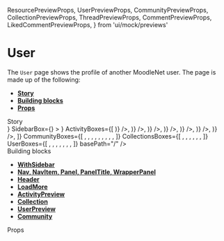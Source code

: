   ResourcePreviewProps,
  UserPreviewProps,
  CommunityPreviewProps,
  CollectionPreviewProps,
  ThreadPreviewProps,
  CommentPreviewProps,
  LikedCommentPreviewProps,
} from 'ui/mock/previews'

<Meta title="Pages|User" component={User} />

# User

The `User` page shows the profile of another MoodleNet user. The page is made up of the following:

- **[Story](#story)**
- **[Building blocks](#modules)**
- **[Props](#props)**

<div id="story">Story</div>

<Preview>
  <Story name="User page">
    <WithSidebar
      HeaderBox={<MainHeader {...getMainHeaderProps()} />}
      SidebarBox={<Sidebar {...useGetSidebarProps()} />}
    >
      <User
        totalCommunities={'23'}
        totalActivities={'23'}
        userLink=""
        userName="Estrella"
        totalCollections={'23'}
        totalUsers={'493'}
        loadMoreActivities={useGetLoadMoreProps()}
        loadMoreLikes={useGetLoadMoreProps()}
        loadMoreCommunities={useGetLoadMoreProps()}
        loadMoreCollections={useGetLoadMoreProps()}
        loadMoreFollowing={useGetLoadMoreProps()}
        HeroUserBox={<HeroUser {...useGetHeroUserProps()} />}
        ActivityBoxes={[
          <ActivityPreview
            key="1"
            {...activityPreviewProps('Added a link', <Resource {...ResourcePreviewProps()} />)}
          />,
          <ActivityPreview
            key="2"
            {...activityPreviewProps(
              'Uploaded a resource',
              <Resource {...ResourcePreviewProps('license', 'pdf')} />
            )}
          />,
          <ActivityPreview
            key="3"
            {...activityPreviewProps('Created a comment', <Comment {...CommentPreviewProps()} />)}
          />,
          <ActivityPreview
            key="4"
            {...activityPreviewProps('Created a comment', <Comment {...CommentPreviewProps()} />)}
          />,
          <ActivityPreview
            key="5"
            {...activityPreviewProps(
              'Like a comment',
              <LikedComment {...LikedCommentPreviewProps()} />
            )}
          />,
          <ActivityPreview
            key="6"
            {...activityPreviewProps('Created a comment', <Comment {...CommentPreviewProps()} />)}
          />,
          <ActivityPreview
            key="7"
            {...activityPreviewProps('Created a comment', <Comment {...CommentPreviewProps()} />)}
          />,
        ]}
        CommunityBoxes={[
          <Community key="1" {...CommunityPreviewProps()} />,
          <Community key="2" {...CommunityPreviewProps()} />,
          <Community key="3" {...CommunityPreviewProps()} />,
          <Community key="4" {...CommunityPreviewProps()} />,
          <Community key="5" {...CommunityPreviewProps()} />,
          <Community key="6" {...CommunityPreviewProps()} />,
          <Community key="7" {...CommunityPreviewProps()} />,
          <Community key="8" {...CommunityPreviewProps()} />,
          <Community key="9" {...CommunityPreviewProps()} />,
        ]}
        CollectionsBoxes={[
          <Box mb={2} key="1">
            <Collection {...CollectionPreviewProps()} />
          </Box>,
          <Box mb={2} key="2">
            <Collection {...CollectionPreviewProps()} />
          </Box>,
          <Box mb={2} key="3">
            <Collection {...CollectionPreviewProps()} />
          </Box>,
          <Box mb={2} key="4">
            <Collection {...CollectionPreviewProps()} />
          </Box>,
          <Box mb={2} key="5">
            <Collection {...CollectionPreviewProps()} />
          </Box>,
          <Box mb={2} key="6">
            <Collection {...CollectionPreviewProps()} />
          </Box>,
        ]}
        UserBoxes={[
          <UserPreview key="1" {...UserPreviewProps()} />,
          <UserPreview key="2" {...UserPreviewProps()} />,
          <UserPreview key="3" {...UserPreviewProps()} />,
          <UserPreview key="4" {...UserPreviewProps()} />,
          <UserPreview key="5" {...UserPreviewProps()} />,
          <UserPreview key="6" {...UserPreviewProps()} />,
          <UserPreview key="7" {...UserPreviewProps()} />,
        ]}
        basePath="/"
      />
    </WithSidebar>
  </Story>
</Preview>

<div id="modules">Building blocks</div>

- **[WithSidebar](#)**
- **[Nav, NavItem, Panel, PanelTitle, WrapperPanel](#)**
- **[Header](#)**
- **[LoadMore](#)**
- **[ActivityPreview](#)**
- **[Collection](#)**
- **[UserPreview](#)**
- **[Community](#)**

<div id="props">Props</div>

<Props of={User} />
